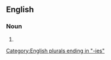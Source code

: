 ==English==

===Noun===
{{head|en|noun form}}

# {{plural of|en|bilberry}}

[[Category:English plurals ending in "-ies"]]